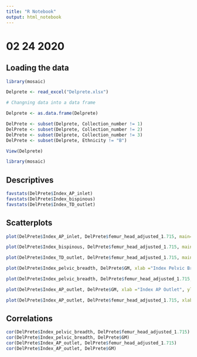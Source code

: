 ```yaml
---
title: "R Notebook"
output: html_notebook
---
```


# 02 24 2020

## Loading the data

```r
library(mosaic)
```


```r
Delprete <- read_excel("Delprete.xlsx")

# Changning data into a data frame

Delprete <- as.data.frame(Delprete)

DelPrete <- subset(Delprete, Collection_number != 1)
DelPrete <- subset(Delprete, Collection_number != 2)
DelPrete <- subset(Delprete, Collection_number != 3)
DelPrete <- subset(Delprete, Ethnicity != "B")

View(Delprete)

library(mosaic)

```

## Descriptives

```r
favstats(DelPrete$Index_AP_inlet)
favstats(DelPrete$Index_bispinous)
favstats(DelPrete$Index_TD_outlet)
```

## Scatterplots
```r
plot(DelPrete$Index_AP_inlet, DelPrete$femur_head_adjusted_1.715, main="Index AP Inlet vs. Femur Head Adjusted", xlab="Index AP Inlet", ylab="Femur Head Adjusted")

plot(DelPrete$Index_bispinous, DelPrete$femur_head_adjusted_1.715, main="Index Bispinous vs. Femur Head Adjusted", xlab="Index Bispinous", ylab ="Femur Head Adjusted")

plot(DelPrete$Index_TD_outlet, DelPrete$femur_head_adjusted_1.715, main="Index TD Outlet vs. Femur Head Adjusted", xlab="Index TD Outlet", ylab="Femur Head Adjusted")

plot(DelPrete$Index_pelvic_breadth, DelPrete$GM, xlab ="Index Pelvic Breadth", ylab="Geometric Mean", main ="Pelvic Breadth vs. GM")

plot(DelPrete$Index_pelvic_breadth, DelPrete$femur_head_adjusted_1.715, xlab ="Index Pelvic Breadth", ylab="Femur Head Adjusted", main ="Pelvic Breadth vs. Femur Head")

plot(DelPrete$Index_AP_outlet, DelPrete$GM, xlab ="Index AP Outlet", ylab="Geometric Mean", main="AP Outlet vs. GM")

plot(DelPrete$Index_AP_outlet, DelPrete$femur_head_adjusted_1.715, xlab ="Index AP Outlet", ylab="Femur Head Adjusted", main = "AP Outlet vs. Femur Head")
```

## Correlations
```r
cor(DelPrete$Index_pelvic_breadth, DelPrete$femur_head_adjusted_1.715)
cor(DelPrete$Index_pelvic_breadth, DelPrete$GM)
cor(DelPrete$Index_AP_outlet, DelPrete$femur_head_adjusted_1.715)
cor(DelPrete$Index_AP_outlet, DelPrete$GM)

```
